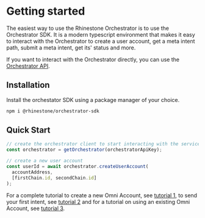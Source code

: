 # Getting started

The easiest way to use the Rhinestone Orchestrator is to use the Orchestrator SDK. It is a modern typescript environment that makes it easy to interact with the Orchestrator to create a user account, get a meta intent path, submit a meta intent, get its' status and more.

If you want to interact with the Orchestrator directly, you can use the [Orchestrator API](/todo).

## Installation

Install the orchestator SDK using a package manager of your choice.

```sh npm2yarn
npm i @rhinestone/orchestrator-sdk
```

## Quick Start

```typescript copy
// create the orchestrator client to start interacting with the service
const orchestrator = getOrchestrator(orchestratorApiKey);

// create a new user account
const userId = await orchestrator.createUserAccount(
  accountAddress,
  [firstChain.id, secondChain.id]
);
```

For a complete tutorial to create a new Omni Account, see [tutorial 1](/omni-account/tutorial-1), to send your first intent, see [tutorial 2](/omni-account/tutorial-2) and for a tutorial on using an existing Omni Account, see [tutorial 3](/omni-account/tutorial-3).

